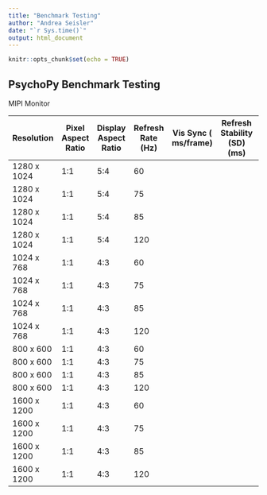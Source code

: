 ```yaml
---
title: "Benchmark Testing"
author: "Andrea Seisler"
date: "`r Sys.time()`"
output: html_document
---
```


```r
knitr::opts_chunk$set(echo = TRUE)
```

## PsychoPy Benchmark Testing
MIPI Monitor

| Resolution | Pixel Aspect Ratio | Display Aspect Ratio | Refresh Rate (Hz) | Vis Sync ( ms/frame) | Refresh Stability (SD)(ms) | Dropped Frames|
|---|---|---|---|---|---|---|
|1280 x 1024| 1:1 | 5:4 | 60 | |  | 0 |
|1280 x 1024| 1:1 | 5:4 | 75 |  |  |  |
|1280 x 1024| 1:1 | 5:4 | 85 |  |  |  |
|1280 x 1024| 1:1 | 5:4 | 120 |  |  |  |
|1024 x 768| 1:1 | 4:3 | 60 |  |  |  |
|1024 x 768| 1:1 | 4:3 | 75|  |  |  |
|1024 x 768| 1:1 | 4:3 | 85|  |  |  |
|1024 x 768| 1:1 | 4:3 | 120 |  |  |  |
|800 x 600 | 1:1 | 4:3 | 60 |  |  |  |
|800 x 600 | 1:1 | 4:3 | 75 |  |  |  |
|800 x 600 | 1:1 | 4:3 | 85 |  |  |  |
|800 x 600 | 1:1 | 4:3 | 120 |  |  |  |
|1600 x 1200 | 1:1 | 4:3 | 60 |  |  |  |
|1600 x 1200 | 1:1 | 4:3 | 75|  |  |  |
|1600 x 1200 | 1:1 | 4:3 | 85 |  |  |  |
|1600 x 1200 | 1:1 | 4:3 | 120 |  |  |  |
